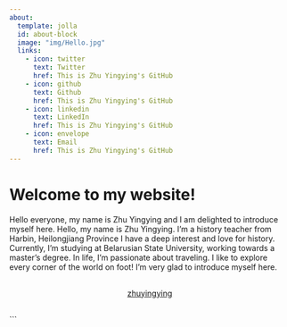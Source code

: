 ```yaml
---
about:
  template: jolla
  id: about-block
  image: "img/Hello.jpg"
  links:
    - icon: twitter
      text: Twitter
      href: This is Zhu Yingying's GitHub
    - icon: github
      text: Github
      href: This is Zhu Yingying's GitHub
    - icon: linkedin
      text: LinkedIn
      href: This is Zhu Yingying's GitHub
    - icon: envelope
      text: Email
      href: This is Zhu Yingying's GitHub
---
```


::: {#about-block}
:::

# Welcome to my website!
Hello everyone, my name is Zhu Yingying and I am delighted to introduce myself here.
Hello, my name is Zhu Yingying. I'm a history teacher from Harbin, Heilongjiang Province
I have a deep interest and love for history. 
Currently, I'm studying at Belarusian State University, working towards a master's degree.
In life, I'm passionate about traveling.
I like to explore every corner of the world on foot! 
I'm very glad to introduce myself here.
<div  style="margin: 30px; text-align: center;">
<a class="btn btn-primary" href="" role="button" target="_blank" style="padding: 15px 30px;">zhuyingying</a>
</div>
```


